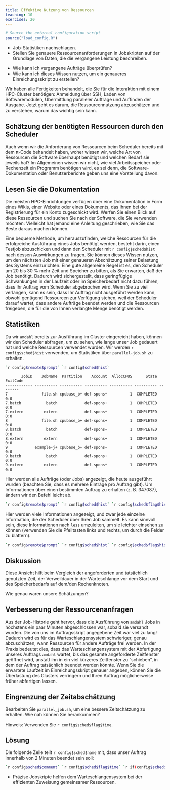 ```yaml
---
title: Effektive Nutzung von Ressourcen
teaching: 10
exercises: 20
---
```



```r
# Source the external configuration script
source("load_config.R")
```

::::::::::::::::::::::::::::::::::::::: objectives

- Job-Statistiken nachschlagen.
- Stellen Sie genauere Ressourcenanforderungen in Jobskripten auf der Grundlage von Daten, die die vergangene Leistung beschreiben.

::::::::::::::::::::::::::::::::::::::::::::::::::

:::::::::::::::::::::::::::::::::::::::: questions

- Wie kann ich vergangene Aufträge überprüfen?
- Wie kann ich dieses Wissen nutzen, um ein genaueres Einreichungsskript zu erstellen?

::::::::::::::::::::::::::::::::::::::::::::::::::

Wir haben alle Fertigkeiten behandelt, die Sie für die Interaktion mit einem HPC-Cluster benötigen: Anmeldung über SSH, Laden von Softwaremodulen, Übermittlung paralleler Aufträge und Auffinden der Ausgabe. Jetzt geht es darum, die Ressourcennutzung abzuschätzen und zu verstehen, warum das wichtig sein kann.

## Schätzung der benötigten Ressourcen durch den Scheduler

Auch wenn wir die Anforderung von Ressourcen beim Scheduler bereits mit dem π-Code behandelt haben, woher wissen wir, welche Art von Ressourcen die Software überhaupt benötigt und welchen Bedarf sie jeweils hat? Im Allgemeinen wissen wir nicht, wie viel Arbeitsspeicher oder Rechenzeit ein Programm benötigen wird, es sei denn, die Software-Dokumentation oder Benutzerberichte geben uns eine Vorstellung davon.

::::::::::::::::::::::::::::::::::::::::: callout

## Lesen Sie die Dokumentation

Die meisten HPC-Einrichtungen verfügen über eine Dokumentation in Form eines Wikis, einer Website oder eines Dokuments, das Ihnen bei der Registrierung für ein Konto zugeschickt wird. Werfen Sie einen Blick auf diese Ressourcen und suchen Sie nach der Software, die Sie verwenden möchten: Vielleicht hat jemand eine Anleitung geschrieben, wie Sie das Beste daraus machen können.

::::::::::::::::::::::::::::::::::::::::::::::::::

Eine bequeme Methode, um herauszufinden, welche Ressourcen für die erfolgreiche Ausführung eines Jobs benötigt werden, besteht darin, einen Testjob abzuschicken und dann den Scheduler mit ``r config$sched$hist`` nach dessen Auswirkungen zu fragen. Sie können dieses Wissen nutzen, um den nächsten Job mit einer genaueren Abschätzung seiner Belastung des Systems einzurichten. Eine gute allgemeine Regel ist es, den Scheduler um 20 bis 30 % mehr Zeit und Speicher zu bitten, als Sie erwarten, daß der Job benötigt. Dadurch wird sichergestellt, dass geringfügige Schwankungen in der Laufzeit oder im Speicherbedarf nicht dazu führen, dass Ihr Auftrag vom Scheduler abgebrochen wird. Wenn Sie zu viel verlangen, kann es sein, dass Ihr Auftrag nicht ausgeführt werden kann, obwohl genügend Ressourcen zur Verfügung stehen, weil der Scheduler darauf wartet, dass andere Aufträge beendet werden und die Ressourcen freigeben, die für die von Ihnen verlangte Menge benötigt werden.

## Statistiken

Da wir `amdahl` bereits zur Ausführung im Cluster eingereicht haben, können wir den Scheduler abfragen, um zu sehen, wie lange unser Job gedauert hat und welche Ressourcen verwendet wurden. Wir werden ``r config$sched$hist`` verwenden, um Statistiken über `parallel-job.sh` zu erhalten.

```bash
`r config$remote$prompt` `r config$sched$hist`
```

```output
       JobID    JobName  Partition    Account  AllocCPUS      State ExitCode
------------ ---------- ---------- ---------- ---------- ---------- --------
7               file.sh cpubase_b+ def-spons+          1  COMPLETED      0:0
7.batch           batch            def-spons+          1  COMPLETED      0:0
7.extern         extern            def-spons+          1  COMPLETED      0:0
8               file.sh cpubase_b+ def-spons+          1  COMPLETED      0:0
8.batch           batch            def-spons+          1  COMPLETED      0:0
8.extern         extern            def-spons+          1  COMPLETED      0:0
9            example-j+ cpubase_b+ def-spons+          1  COMPLETED      0:0
9.batch           batch            def-spons+          1  COMPLETED      0:0
9.extern         extern            def-spons+          1  COMPLETED      0:0
```

Hier werden alle Aufträge (oder Jobs) angezeigt, die heute ausgeführt wurden (beachten Sie, dass es mehrere Einträge pro Auftrag gibt). Um Informationen über einen bestimmten Auftrag zu erhalten (z. B. 347087), ändern wir den Befehl leicht ab.

```bash
`r config$remote$prompt` `r config$sched$hist` `r config$sched$flag$histdetail` 347087
```

Hier werden viele Informationen angezeigt, und zwar jede einzelne Information, die der Scheduler über Ihren Job sammelt. Es kann sinnvoll sein, diese Informationen nach `less` umzuleiten, um sie leichter einsehen zu können (verwenden Sie die Pfeiltasten links und rechts, um durch die Felder zu blättern).

```bash
`r config$remote$prompt` `r config$sched$hist` `r config$sched$flag$histdetail` 347087 | less -S
```

:::::::::::::::::::::::::::::::::::::: discussion

## Diskussion

Diese Ansicht hilft beim Vergleich der angeforderten und tatsächlich genutzten Zeit, der Verweildauer in der Warteschlange vor dem Start und des Speicherbedarfs auf dem/den Rechenknoten.

Wie genau waren unsere Schätzungen?


::::::::::::::::::::::::::::::::::::::::::::::::::

## Verbesserung der Ressourcenanfragen

Aus der Job-Historie geht hervor, dass die Ausführung von `amdahl` Jobs in höchstens ein paar Minuten abgeschlossen war, sobald sie versandt wurden. Die von uns im Auftragsskript angegebene Zeit war viel zu lang! Dadurch wird es für das Warteschlangensystem schwieriger, genau abzuschätzen, wann Ressourcen für andere Aufträge frei werden. In der Praxis bedeutet dies, dass das Warteschlangensystem mit der Abfertigung unseres Auftrags `amdahl` wartet, bis das gesamte angeforderte Zeitfenster geöffnet wird, anstatt ihn in ein viel kürzeres Zeitfenster zu "schieben", in dem der Auftrag tatsächlich beendet werden könnte. Wenn Sie die erwartete Laufzeit im Einreichungsskript genauer angeben, können Sie die Überlastung des Clusters verringern und Ihren Auftrag möglicherweise früher abfertigen lassen.

::::::::::::::::::::::::::::::::::::::: challenge

## Eingrenzung der Zeitabschätzung

Bearbeiten Sie `parallel_job.sh`, um eine bessere Zeitschätzung zu erhalten. Wie nah können Sie herankommen?

Hinweis: Verwenden Sie ``r config$sched$flag$time``.

::::::::::::::: solution

## Lösung

Die folgende Zeile teilt `r config$sched$name` mit, dass unser Auftrag innerhalb von 2 Minuten beendet sein soll:

```bash
`r config$sched$comment` `r config$sched$flag$time` `r if(config$sched$name == "Slurm") {print(" ")} else {print("=")}`00:02:00
```

:::::::::::::::::::::::::

::::::::::::::::::::::::::::::::::::::::::::::::::


:::::::::::::::::::::::::::::::::::::::: keypoints

- Präzise Jobskripte helfen dem Warteschlangensystem bei der effizienten Zuweisung gemeinsamer Ressourcen.

::::::::::::::::::::::::::::::::::::::::::::::::::


